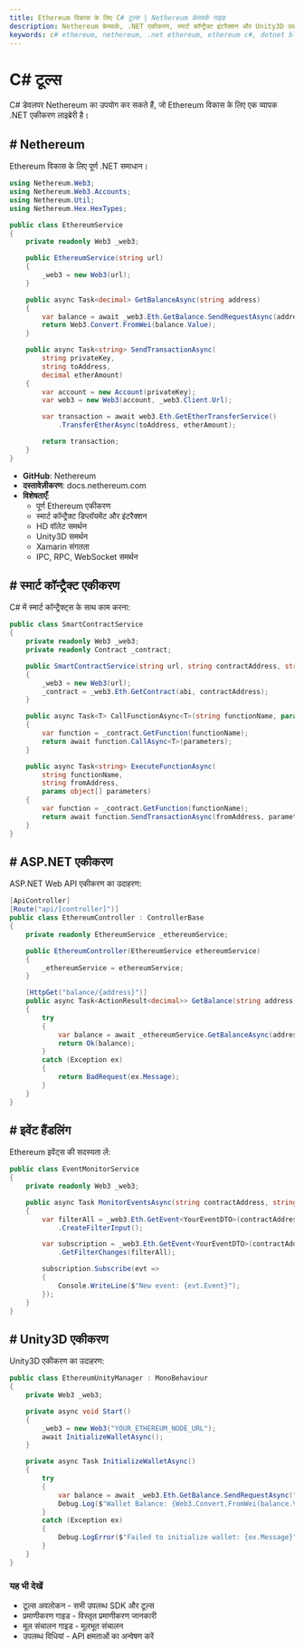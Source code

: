```yaml
---
title: Ethereum विकास के लिए C# टूल्स | Nethereum फ्रेमवर्क गाइड
description: Nethereum फ्रेमवर्क, .NET एकीकरण, स्मार्ट कॉन्ट्रैक्ट इंटरैक्शन और Unity3D उदाहरणों सहित Ethereum ब्लॉकचेन विकास के लिए C# लाइब्रेरीज का पूर्ण गाइड
keywords: c# ethereum, nethereum, .net ethereum, ethereum c#, dotnet blockchain, c# smart contracts, unity3d ethereum, nethereum api, ethereum unity, c# web3, blockchain .net, asp.net ethereum
---
```


# C# टूल्स

C# डेवलपर Nethereum का उपयोग कर सकते हैं, जो Ethereum विकास के लिए एक व्यापक .NET एकीकरण लाइब्रेरी है।

<PayAttention category="C#" />

## # Nethereum

Ethereum विकास के लिए पूर्ण .NET समाधान।

```csharp
using Nethereum.Web3;
using Nethereum.Web3.Accounts;
using Nethereum.Util;
using Nethereum.Hex.HexTypes;

public class EthereumService
{
    private readonly Web3 _web3;

    public EthereumService(string url)
    {
        _web3 = new Web3(url);
    }

    public async Task<decimal> GetBalanceAsync(string address)
    {
        var balance = await _web3.Eth.GetBalance.SendRequestAsync(address);
        return Web3.Convert.FromWei(balance.Value);
    }

    public async Task<string> SendTransactionAsync(
        string privateKey,
        string toAddress,
        decimal etherAmount)
    {
        var account = new Account(privateKey);
        var web3 = new Web3(account, _web3.Client.Url);

        var transaction = await web3.Eth.GetEtherTransferService()
            .TransferEtherAsync(toAddress, etherAmount);

        return transaction;
    }
}
```

- **GitHub**: <Link to="https://github.com/Nethereum/Nethereum" target="_blank" absolute>Nethereum</Link>
- **दस्तावेज़ीकरण**: <Link to="https://docs.nethereum.com" target="_blank" absolute>docs.nethereum.com</Link>
- **विशेषताएँ**:
  - पूर्ण Ethereum एकीकरण
  - स्मार्ट कॉन्ट्रैक्ट डिप्लॉयमेंट और इंटरैक्शन
  - HD वॉलेट समर्थन
  - Unity3D समर्थन
  - Xamarin संगतता
  - IPC, RPC, WebSocket समर्थन

## # स्मार्ट कॉन्ट्रैक्ट एकीकरण

C# में स्मार्ट कॉन्ट्रैक्ट्स के साथ काम करना:

```csharp
public class SmartContractService
{
    private readonly Web3 _web3;
    private readonly Contract _contract;

    public SmartContractService(string url, string contractAddress, string abi)
    {
        _web3 = new Web3(url);
        _contract = _web3.Eth.GetContract(abi, contractAddress);
    }

    public async Task<T> CallFunctionAsync<T>(string functionName, params object[] parameters)
    {
        var function = _contract.GetFunction(functionName);
        return await function.CallAsync<T>(parameters);
    }

    public async Task<string> ExecuteFunctionAsync(
        string functionName,
        string fromAddress,
        params object[] parameters)
    {
        var function = _contract.GetFunction(functionName);
        return await function.SendTransactionAsync(fromAddress, parameters);
    }
}
```

## # ASP.NET एकीकरण

ASP.NET Web API एकीकरण का उदाहरण:

```csharp
[ApiController]
[Route("api/[controller]")]
public class EthereumController : ControllerBase
{
    private readonly EthereumService _ethereumService;

    public EthereumController(EthereumService ethereumService)
    {
        _ethereumService = ethereumService;
    }

    [HttpGet("balance/{address}")]
    public async Task<ActionResult<decimal>> GetBalance(string address)
    {
        try
        {
            var balance = await _ethereumService.GetBalanceAsync(address);
            return Ok(balance);
        }
        catch (Exception ex)
        {
            return BadRequest(ex.Message);
        }
    }
}
```

## # इवेंट हैंडलिंग

Ethereum इवेंट्स की सदस्यता लें:

```csharp
public class EventMonitorService
{
    private readonly Web3 _web3;

    public async Task MonitorEventsAsync(string contractAddress, string eventName)
    {
        var filterAll = _web3.Eth.GetEvent<YourEventDTO>(contractAddress)
            .CreateFilterInput();

        var subscription = _web3.Eth.GetEvent<YourEventDTO>(contractAddress)
            .GetFilterChanges(filterAll);

        subscription.Subscribe(evt =>
        {
            Console.WriteLine($"New event: {evt.Event}");
        });
    }
}
```

## # Unity3D एकीकरण

Unity3D एकीकरण का उदाहरण:

```csharp
public class EthereumUnityManager : MonoBehaviour
{
    private Web3 _web3;

    private async void Start()
    {
        _web3 = new Web3("YOUR_ETHEREUM_NODE_URL");
        await InitializeWalletAsync();
    }

    private async Task InitializeWalletAsync()
    {
        try
        {
            var balance = await _web3.Eth.GetBalance.SendRequestAsync("YOUR_ADDRESS");
            Debug.Log($"Wallet Balance: {Web3.Convert.FromWei(balance.Value)} ETH");
        }
        catch (Exception ex)
        {
            Debug.LogError($"Failed to initialize wallet: {ex.Message}");
        }
    }
}
```
### यह भी देखें

- <Link to="/docs/ethereum/tools/overview" title="Complete overview of available Ethereum development tools and SDKs">टूल्स अवलोकन</Link> - सभी उपलब्ध SDK और टूल्स
- <Link to="/docs/ethereum/authentication" title="Guide to authenticating with Ethereum nodes and API services">प्रमाणीकरण गाइड</Link> - विस्तृत प्रमाणीकरण जानकारी
- <Link to="/docs/ethereum/basic-operations" title="Learn fundamental Ethereum blockchain operations for developers">मूल संचालन गाइड</Link> - मूलभूत संचालन
- <Link to="/docs/ethereum/all-methods" title="Complete reference of all available Ethereum API methods">उपलब्ध विधियां</Link> - API क्षमताओं का अन्वेषण करें


